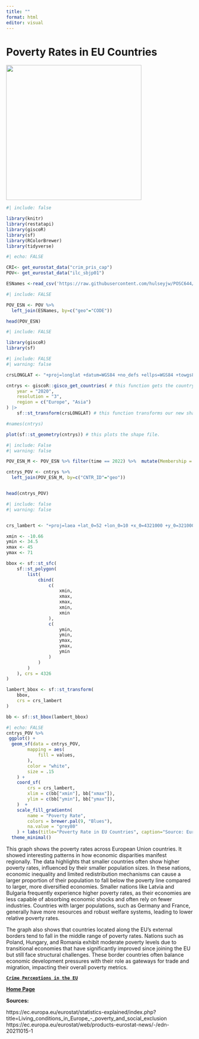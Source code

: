 ```yaml
---
title: ""
format: html
editor: visual
---
```


# **Poverty Rates in EU Countries**

![](download.jpg){width="365"}

```r
#| include: false

library(knitr)
library(restatapi)
library(giscoR)
library(sf)
library(RColorBrewer)
library(tidyverse)
```

```r
#| echo: FALSE

CRI<- get_eurostat_data("crim_pris_cap")
POV<- get_eurostat_data("ilc_sbjp01")

ESNames <-read_csv('https://raw.githubusercontent.com/hulseyjw/POSC644/refs/heads/main/Week3/ESNames.csv', col_types = "ffffnf")

```

```r
#| include: FALSE

POV_ESN <- POV %>% 
  left_join(ESNames, by=c("geo"="CODE"))

head(POV_ESN)
```

```r
#| include: FALSE

library(giscoR)
library(sf)
```

```r
#| include: FALSE
#| warning: false

crsLONGLAT <- "+proj=longlat +datum=WGS84 +no_defs +ellps=WGS84 +towgs84=0,0,0" # this creates a variable with information about the projection we want our map to be. 

cntrys <- giscoR::gisco_get_countries( # this function gets the country-level maps from GISCO
    year = "2020",
    resolution = "3",
    region = c("Europe", "Asia")
) |>
    sf::st_transform(crsLONGLAT) # this function transforms our new shape file into the projection we want.

#names(cntrys)

plot(sf::st_geometry(cntrys)) # this plots the shape file. 
```

```r
#| include: False
#| warning: false

POV_ESN_M <- POV_ESN %>% filter(time == 2022) %>%  mutate(Membership = recode(Membership, "EUMember_2020" = "EU", "EFTA" = "EFTA", "EU_Candidate" = "Candidate"))

cntrys_POV <- cntrys %>%
  left_join(POV_ESN_M, by=c("CNTR_ID"="geo"))


head(cntrys_POV)
```

```r
#| include: false
#| warning: false


crs_lambert <- "+proj=laea +lat_0=52 +lon_0=10 +x_0=4321000 +y_0=3210000 +datum=WGS84 +units=m +no_defs"

xmin <- -10.66
ymin <- 34.5
xmax <- 45
ymax <- 71

bbox <- sf::st_sfc(
    sf::st_polygon(
        list(
            cbind(
                c(
                    xmin,
                    xmax,
                    xmax,
                    xmin,
                    xmin
                ),
                c(
                    ymin,
                    ymin,
                    ymax,
                    ymax,
                    ymin
                )
            )
        )
    ), crs = 4326
)

lambert_bbox <- sf::st_transform(
    bbox,
    crs = crs_lambert
)

bb <- sf::st_bbox(lambert_bbox)
```

```r
#| echo: FALSE
cntrys_POV %>% 
 ggplot() +
  geom_sf(data = cntrys_POV,
        mapping = aes(
            fill = values, 
        ),
        color = "white",
        size = .15
    ) +
    coord_sf(
        crs = crs_lambert,
        xlim = c(bb["xmin"], bb["xmax"]),
        ylim = c(bb["ymin"], bb["ymax"]),
    )  +
    scale_fill_gradientn(
        name = "Poverty Rate",
        colors = brewer.pal(9, "Blues"),
        na.value = "grey80"
    ) + labs(title="Poverty Rate in EU Countries", caption="Source: Eurostat")+
  theme_minimal()
```

This graph shows the poverty rates across European Union countries. It showed interesting patterns in how economic disparities manifest regionally. The data highlights that smaller countries often show higher poverty rates, influenced by their smaller population sizes. In these nations, economic inequality and limited redistribution mechanisms can cause a larger proportion of their population to fall below the poverty line compared to larger, more diversified economies. Smaller nations like Latvia and Bulgaria frequently experience higher poverty rates, as their economies are less capable of absorbing economic shocks and often rely on fewer industries. Countries with larger populations, such as Germany and France, generally have more resources and robust welfare systems, leading to lower relative poverty rates.

The graph also shows that countries located along the EU's external borders tend to fall in the middle range of poverty rates. Nations such as Poland, Hungary, and Romania exhibit moderate poverty levels due to transitional economies that have significantly improved since joining the EU but still face structural challenges. These border countries often balance economic development pressures with their role as gateways for trade and migration, impacting their overall poverty metrics.

[**`Crime Perceptions in the EU`**](HarrisWebsitePage3.html) 

[**Home Page**](HarrisWebsite.html)

**Sources:**

https://ec.europa.eu/eurostat/statistics-explained/index.php?title=Living_conditions_in_Europe\_-\_poverty_and_social_exclusion https://ec.europa.eu/eurostat/web/products-eurostat-news/-/edn-20211015-1
